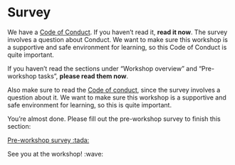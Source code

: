 # Survey {#sec-survey}

We have a [Code of Conduct](https://guides.rostools.org/conduct.html).
If you haven't read it, **read it now**. The survey involves a question
about Conduct. We want to make sure this workshop is a supportive and safe
environment for learning, so this Code of Conduct is quite important.

If you haven't read the sections under "Workshop overview" and
"Pre-workshop tasks", **please read them now**.

Also make sure to read the [Code of
conduct](https://guides.rostools.org/conduct.html), since the survey
involves a question about it. We want to make sure this workshop is a
supportive and safe environment for learning, so this is quite
important.

You're almost done. Please fill out the pre-workshop survey to finish
this section:

[Pre-workshop survey
:tada:]({{< meta surveys.pre-workshop >}}){.btn
.btn-primary role="button"}

See you at the workshop! :wave:
